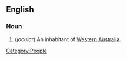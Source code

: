==English==
===Noun===
{{en-noun}}

# {{Australia}} (''jocular'') An inhabitant of [[Western Australia]].
[[Category:People]]